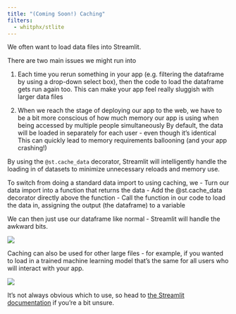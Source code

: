 ```yaml
---
title: "(Coming Soon!) Caching"
filters:
  - whitphx/stlite
---
```


We often want to load data files into Streamlit.

There are two main issues we might run into

1. Each time you rerun something in your app (e.g. filtering the dataframe by using a drop-down select box), then the code to load the dataframe gets run again too.
This can make your app feel really sluggish with larger data files


2. When we reach the stage of deploying our app to the web, we have to be a bit more conscious of how much memory our app is using when being accessed by multiple people simultaneously
By default, the data will be loaded in separately for each user - even though it’s identical
This can quickly lead to memory requirements ballooning (and your app crashing!)

By using the `@st.cache_data` decorator, Streamlit will intelligently handle the loading in of datasets to minimize unnecessary reloads and memory use.

To switch from doing a standard data import to using caching, we
- Turn our data import into a function that returns the data
- Add the @st.cache_data decorator directly above the function
- Call the function in our code to load the data in, assigning the output (the dataframe) to a variable

We can then just use our dataframe like normal - Streamlit will handle the awkward bits.

![](assets/2024-09-16-23-09-58.png)

Caching can also be used for other large files - for example, if you wanted to load in a trained machine learning model that’s the same for all users who will interact with your app.

![](assets/2024-09-16-23-10-39.png)

It’s not always obvious which to use, so head to [the Streamlit documentation](https://docs.streamlit.io/develop/concepts/architecture/caching#deciding-which-caching-decorator-to-use) if you’re a bit unsure.

